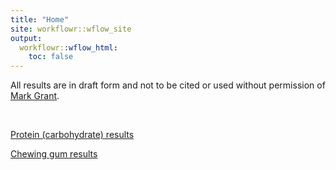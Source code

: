 ```yaml
---
title: "Home"
site: workflowr::wflow_site
output:
  workflowr::wflow_html:
    toc: false
---
```


All results are in draft form and not to be cited or used without permission of <a href="mailto:mgrantmd@gmail.com">Mark Grant</a>.

<br>

[Protein (carbohydrate) results](protein_combined_120820.html)

[Chewing gum results](ChewingGum_121620.html)
